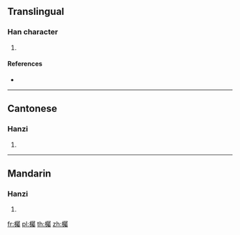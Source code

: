 ==Translingual==

===Han character===
{{Han char|rn=75|rad=木|as=21|sn=25|four=47927|canj=DSEI}}

# {{defn|Han|sort=木21}}

====References====
* {{Han ref|kx=0564.140|dkj=15968|dj=0953.180|hdz=21326.130|uh=6B18|ud=27416|bh=F8F1|bd=63729}}

----

==Cantonese==

===Hanzi===
{{yue-hanzi|jyut=|y=juk1}}

# {{defn|lang=yue|sort=木21}}

----

==Mandarin==

===Hanzi===
{{cmn-hanzi|pin=[[zhǔ]] ([[zhu3]])|wg=chu<sup>3</sup>}}

# {{defn|lang=cmn|sort=木21}}

[[fr:欘]]
[[pl:欘]]
[[th:欘]]
[[zh:欘]]